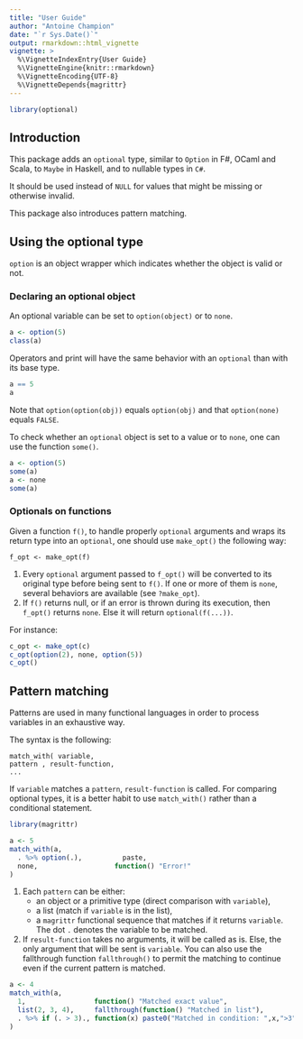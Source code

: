 ```yaml
---
title: "User Guide"
author: "Antoine Champion"
date: "`r Sys.Date()`"
output: rmarkdown::html_vignette
vignette: >
  %\VignetteIndexEntry{User Guide}
  %\VignetteEngine{knitr::rmarkdown}
  %\VignetteEncoding{UTF-8}
  %\VignetteDepends{magrittr}
---
```


```r
library(optional)
```

## Introduction ##

This package adds an `optional` type, similar to `Option` in F#, OCaml and Scala, to `Maybe` in Haskell, and to nullable types in `C#`.

It should be used instead of `NULL` for values that might be missing or otherwise invalid.

This package also introduces pattern matching.

## Using the optional type ##

`option` is an object wrapper which indicates whether the object is valid or not.

### Declaring an optional object ###

An optional variable can be set to `option(object)` or to `none`.

```r
a <- option(5)
class(a)
```

Operators and print will have the same behavior with an `optional` than with its base type.
```r
a == 5
a
```

Note that `option(option(obj))` equals `option(obj)` and that `option(none)` equals `FALSE`.

To check whether an `optional` object is set to a value or to `none`, one can use the function `some()`.
```r
a <- option(5)
some(a)
a <- none
some(a)
``` 

### Optionals on functions ###

Given a function `f()`, to handle properly `optional` arguments and wraps its return  type into an `optional`, one should use `make_opt()` the following way:

```
f_opt <- make_opt(f)
```

1. Every `optional` argument passed to `f_opt()` will be converted to its original type before being sent to `f()`. If one or more of them is `none`, several behaviors are available (see `?make_opt`).
2. If `f()` returns null, or if an error is thrown during its execution, then `f_opt()` returns `none`. Else it will return `optional(f(...))`.

For instance:

```r
c_opt <- make_opt(c)
c_opt(option(2), none, option(5))
c_opt()
```
	
## Pattern matching ##

Patterns are used in many functional languages in order to process variables in an exhaustive way.

The syntax is the following:

```
match_with( variable,
pattern , result-function,
...
```

If `variable` matches a `pattern`, `result-function` is called.
For comparing optional types, it is a better habit to use `match_with()` rather than a conditional statement.

```r
library(magrittr)

a <- 5
match_with(a,
  . %>% option(.),          paste,
  none,                   function() "Error!"
)
```

1. Each `pattern` can be either:
    * an object or a primitive type (direct comparison with `variable`),
    * a list (match if `variable` is in the list),
    * a `magrittr` functional sequence that matches if it returns `variable`. The dot `.` denotes the variable to be matched.
2. If `result-function` takes no arguments, it will be called as is. Else, the only argument that will be sent is `variable`. You can also use the fallthrough function `fallthrough()` to permit the matching to continue even if the current pattern is matched.

```r
a <- 4
match_with(a,
  1,                 function() "Matched exact value",
  list(2, 3, 4),     fallthrough(function() "Matched in list"),
  . %>% if (. > 3)., function(x) paste0("Matched in condition: ",x,">3")
)
```

